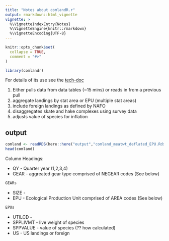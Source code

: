 ```yaml
---
title: "Notes about comlandR.r"
output: rmarkdown::html_vignette
vignette: >
  %\VignetteIndexEntry{Notes}
  %\VignetteEngine{knitr::rmarkdown}
  %\VignetteEncoding{UTF-8}
---
```


```r
knitr::opts_chunk$set(
  collapse = TRUE,
  comment = "#>"
)
```

```r
library(comlandr)
```

For details of its use see the [tech-doc](https://noaa-edab.github.io/tech-doc/comdat.html)

1. Either pulls data from data tables (~15 mins) or reads in from a previous pull
1. aggregate landings by stat area or EPU (multiple stat areas)
1. include foreign landings as defined by NAFO
1. disaggregates skate and hake complexes using survey data
1. adjusts value of species for inflation

## output

``` r
comland <- readRDS(here::here("output","comland_meatwt_deflated_EPU.Rds"))
head(comland)
```

Column Headings:

* QY - Quarter year (1,2,3,4)
* GEAR - aggreated gear type comprised of NEGEAR codes (See below)

``` r
GEARs
```

* SIZE - 
* EPU - Ecological Production Unit comprised of AREA codes (See below)
``` r
EPUs
```

* UTILCD - 
* SPPLIVMT - live weight of species
* SPPVALUE - value of species (?? how calculated)
* US - US landings or foreign


